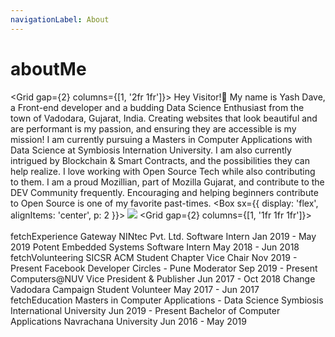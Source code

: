```yaml
---
navigationLabel: About
---
```



# aboutMe

<Grid gap={2} columns={[1, '2fr 1fr']}>
  <Box>
    Hey Visitor!👋 My name is Yash Dave, a Front-end developer and a budding Data Science Enthusiast from the town of Vadodara, Gujarat, India. 
    Creating websites that look beautiful and are performant is my passion, and ensuring they are accessible is my mission! 
    <Divider/>
    I am currently pursuing a Masters in Computer Applications with Data Science at Symbiosis Internation University. 
    I am also currently intrigued by Blockchain & Smart Contracts, and the possibilities they can help realize.
    <Divider/>
    I love working with Open Source Tech while also contributing to them. 
    I am a proud Mozillian, part of Mozilla Gujarat, and contribute to the DEV Community frequently. 
    Encouraging and helping beginners contribute to Open Source is one of my favorite past-times.
  </Box>
  <Box 
    sx={{
        display: 'flex',
        alignItems: 'center',
        p: 2
    }}>
    <Image src="../images/yash_512.jpg"/>
  </Box>
</Grid>
<Divider/>
<Grid gap={2} columns={[1, '1fr 1fr 1fr']}>  
    <Box>   
        <Heading variant='styles.h2'>fetchExperience</Heading>
        <Heading variant='styles.h4' mb={0}>Gateway NINtec Pvt. Ltd.</Heading>
        <Text>Software Intern</Text>
        <Text variant='styles.small'>Jan 2019 - May 2019</Text>
        <Divider />
        <Heading variant='styles.h4' mb={0}>Potent Embedded Systems</Heading>
        <Text>Software Intern</Text>
        <Text variant='styles.small'>May 2018 - Jun 2018</Text>
        <Divider />
    </Box>
    <Box>   
        <Heading variant='styles.h2'>fetchVolunteering</Heading>
        <Heading variant='styles.h4' mb={0}>SICSR ACM Student Chapter</Heading>
        <Text>Vice Chair</Text>
        <Text variant='styles.small'>Nov 2019 - Present</Text>
        <Divider />
        <Heading variant='styles.h4' mb={0}>Facebook Developer Circles - Pune</Heading>
        <Text>Moderator</Text>
        <Text variant='styles.small'>Sep 2019 - Present</Text>
        <Divider />
        <Heading variant='styles.h4' mb={0}>Computers@NUV</Heading>
        <Text>Vice President & Publisher</Text>
        <Text variant='styles.small'>Jun 2017 - Oct 2018</Text>
        <Divider />
        <Heading variant='styles.h4' mb={0}>Change Vadodara Campaign</Heading>
        <Text>Student Volunteer</Text>
        <Text variant='styles.small'>May 2017 - Jun 2017</Text>
        <Divider />
    </Box>
    <Box>   
        <Heading variant='styles.h2'>fetchEducation</Heading>
        <Heading variant='styles.h4' mb={0}>Masters in Computer Applications - Data Science</Heading>
        <Text>Symbiosis International University</Text>
        <Text variant='styles.small'>Jun 2019 - Present</Text>
        <Divider />
        <Heading variant='styles.h4' mb={0}>Bachelor of Computer Applications</Heading>
        <Text>Navrachana University</Text>
        <Text variant='styles.small'>Jun 2016 - May 2019</Text>
        <Divider />
    </Box>
</Grid>
